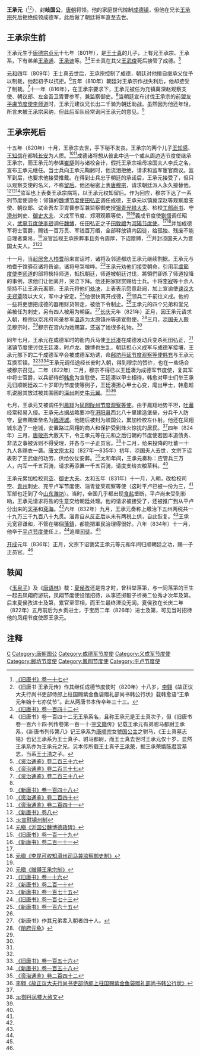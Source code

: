 {{Infobox_Person
| name =王承元
|image=
| caption=
|box_width=170px
|occupation= 軍人
| period = 9世紀
|birth_name=
| other_names =
| Sex =男
|birth_date=801年
|birth_place=成德
|death_date= 834年2月3日
|death_place=平卢
| nationality =唐朝
| residence =
| party =
| religion =
| spouse = 
| relatives =父 [[王士真|王士真]]<br>兄 [[王承宗|王承宗]]、[[王承系|王承系]] <br>弟 [[王承通|王承通]]、[[王承迪|王承迪]]等
| educate =
| past =成德军节度副使<br>成德军[[观察支使|观察支使]]<br>义成节度使、[[滑州|滑州]]刺史、授[[检校|检校]][[工部尚书|工部尚书]]<br>[[鄜坊|鄜坊]]节度使<br>鳳翔节度使<br>岐国公、平卢节度使
| work =建造[[臨汧城|臨汧城]]
| award = 
}}
'''王承元'''（{{bd|801年||834年|2月3日|catIdx=W王}}<ref name=BT17>[[:s:旧唐书/卷17|《旧唐书》卷一十七]]</ref><ref>《旧唐书·王承元传》作其继任成德节度使时（820年）十八岁，[[李翱|李翱]]《故正议大夫行尚书吏部侍郎上柱国赐紫金鱼袋赠礼部尚书韩公行状》载韩愈语“王承元年始十七亦仗节”。此从两唐书本传卒年三十三。</ref>），封'''岐国公'''，[[唐朝|唐朝]]将领。他的家庭世代控制[[成德军节度使|成德镇]]，但他在兄长[[王承宗|王承宗]]死后拒绝统领成德军，此后做了朝廷将军直至去世。

== 王承宗生前 ==
王承元生于[[唐德宗|唐德宗]][[贞元_(唐朝)|贞元]]十七年（801年），是[[王士真|王士真]]的儿子，上有兄王承宗、王承系，下有弟弟[[王承通|王承通]]、[[王承迪|王承迪]]等。<ref name=BT142>[[:s:旧唐书/卷142|《旧唐书》卷一百四十二]]</ref><ref>《旧唐书》卷一百四十二无王承系名，且称王承元是王士真次子，但《旧唐书卷一百六十四·列传卷第一百一十·[[宇文籍|宇文籍]]传》记载王承元有弟驸马都尉王承系，《新唐书列传第八》记王承系为[[唐顺宗|唐顺宗]]女[[虢国公主|虢国公主]]之驸马，《王士真墓志铭》也记王承系为王士真子、驸马都尉，而王士真去世时王承元仅十岁，显然王承系亦为王承元之兄。另本传所载王士真子[[王承荣|王承荣]]，据王承荣婿[[陈君赏|陈君赏]]墓志，当系[[王士清|王士清]]之子。</ref>王士真在其父[[王武俊|王武俊]]死后接管了成德。<ref>[[:s:资治通鉴/卷236|《资治通鉴》卷二百三十六]]</ref>

[[元和_(唐朝)|元和]]四年（809年）王士真去世后，王承宗控制了成德，朝廷对他擅自继承父位予以制裁，他起初予以抗拒。<ref>[[:s:资治通鉴/卷237|《资治通鉴》卷二百三十七]]</ref>五年（810年）朝廷对王承宗作战失利后，他却接受了制裁。<ref name=ZZTJ238>[[:s:资治通鉴/卷238|《资治通鉴》卷二百三十八]]</ref>十一年（816年），在王承宗要求下，王承元被任为充镇冀深赵观察支使、朝议郎、左金吾卫胄曹参军，兼监察御史。<ref name=BT142/>当朝廷宣布讨伐王承宗的前盟友[[平盧节度使|平盧节度使]][[李师道|李师道]]时，王承元建议兄长出二千骑为朝廷助战。虽然因为他还年轻，所言未被王承宗采纳，但此后军队经常询问王承元的意见。<ref name=NBT148>[[:s:新唐书/卷148|《新唐书》卷一百四十八]]</ref>

== 王承宗死后 ==
十五年（820年）十月，王承宗去世，手下秘不发丧。王承宗的两个儿子[[王知感|王知感]]、[[王知信|王知信]]在都城[[长安|长安]]为人质。<ref>[[:s:资治通鉴/卷240|《资治通鉴》卷二百四十]]</ref><ref name=ZZTJ241>[[:s:资治通鉴/卷241|《资治通鉴》卷二百四十一]]</ref>成德诸将想从彼此中选一个或从周边选节度使继承王承宗，而王承元的参谋[[崔燧|崔燧]]则与诸校合计，假托王承宗祖母凉国夫人李氏之名，宣布王承元继任。当士兵向王承元鞠躬时，他流泪拒绝，请求和监军宦官商议。监军到后，也要求他接受推戴。在得到士兵忠于朝廷的承诺后，王承元接受了，但只以观察支使的名义，不称[[留后|留后]]。他还秘密上表[[唐穆宗|唐穆宗]]，请求朝廷派人永久接替他。<ref>[[:s:新唐书/卷8|《新唐书》卷八]]</ref><ref>[[:s:宣慰镇州制|:s:宣慰镇州制]]</ref><ref>[[:s:沂国公魏博德政碑|元稹《沂国公魏博德政碑》]]</ref>监军也上表奏王承宗病笃，以王承元权知留后。作为回应，穆宗下达了一系列节度使调令：邻镇的[[魏博节度使|魏博节度使]][[田弘正|田弘正]]调任成德，王承元以镇冀深赵等观察度支使、朝议郎、试金吾左卫胄曹参军兼监察御史授[[银青光禄大夫|银青光禄大夫]]、检校[[工部尚书|工部尚书]]、守[[滑州|滑州]]刺史、[[御史大夫|御史大夫]]、义成军节度、郑滑观察等使，<ref>[[:s:旧唐书/卷119|《旧唐书》卷一百一十九]]</ref><ref>[[:s:新唐书/卷211|《新唐书》卷二百一十一]]</ref>義成节度使[[劉悟|劉悟]]调任昭义，[[武寧节度使|武寧节度使]][[李愬|李愬]]调任[[魏博|魏博]]，任田弘正之子[[田敦禮|田敦禮]]为[[河陽节度使|河陽节度使]]。<ref name=ZZTJ241/><ref>[[:s:李昆可权知滑州司马兼监察御史制|元稹《李昆可权知滑州司马兼监察御史制》]]</ref>并加成德军将士官爵，赐钱一百万贯、军钱百万缗，全部释放镇内囚徒，给孤独、残废不能自理者粟帛，<ref name=NBT148/>派官监视王承宗葬事且务令周厚，下诏赠赙，<ref>[[:s:赠赙王承宗制|元稹《赠赙王承宗制》]]</ref>并封凉国夫人为晋国太夫人。<ref name=BT16>[[:s:旧唐书/卷16|《旧唐书》卷一十六]]</ref><ref name=NBT210>[[:s:新唐书/卷210|《新唐书》卷二百一十]]</ref>

十一月，当[[起居舍人|起居舍人]][[柏耆|柏耆]]前来宣诏时，诸将及邻道都劝王承元继续割据。王承元与柏耆于馆驿召诸将告谕，诸将号哭喧哗。<ref>[[:s:新唐书/卷175|《新唐书》卷一百七十五]]</ref>王承元劝他们接受朝命，引用[[平盧節度使|平盧節度使]][[李师道|李师道]]的部将挾持师道，抵抗朝廷，师道被朝廷讨伐，將領們卻杀了师道投降的事例，求他们让他离开，哭泣下拜。他还把家财赏赐给士兵。十将[[李寂|李寂]]等十余人坚持不让王承元离职，王承元将他们[[死刑|处决]]，上表表示愿意赴阙，加上宣谕使[[谏议大夫|谏议大夫]][[郑覃|郑覃]]晓以大义，军中才安定。<ref>[[:s:旧唐书/卷173|《旧唐书》卷一百七十三]]</ref>他很快离开成德，<ref>[[:s:新唐书/卷165|《新唐书》卷一百六十五]]</ref>领兵二千前往义成。他的一些将吏想把成德的器用财货带走，被他下令制止。<ref name=ZZTJ241/>王承元的四个兄弟和堂兄弟被任为刺史，另有四人被用为朝臣。<ref>《新唐书》作其兄弟辈入朝者四十人。</ref>[[长庆|长庆]]元年（821年）正月，因王承元请求入朝，穆宗以京兆府司录参军[[温造|温造]]为太原镇州等道宣慰使。<ref name=CFYG>《[[册府元龟|册府元龟]]》</ref>三月，[[凉国夫人|凉国夫人]]觐见穆宗时，<ref name=BT16/>穆宗在宫内为她赐宴，还送了她很多礼物。<ref name=BT142/>

同年七月，王承元在成德军时的衙内兵马使[[王廷凑|王廷凑]]在成德发动兵变杀死田弘正，<ref name=NBT210/>诸镇节度使讨伐王廷凑，时卢龙、魏博也生乱，朝廷担心义成军与成德军接壤，王承元部下的二千成德军卒会被成德军劝诱，命[[鄜坊节度使|鄜坊丹延节度观察等使]][[韩充|韩充]]与王承元互换军镇。<ref name=BT16/><ref>[[:s:旧唐书/卷156|《旧唐书》卷一百五十六]]</ref><ref>[[:s:新唐书/卷158|《新唐书》卷一百五十八]]</ref>王承元调任途经长安时入朝，得到穆宗的赞许，也在一些场合被穆宗召见。二年（822年）二月，穆宗不得已以王廷凑为成德军节度使，复其军中将士官爵，以兵部侍郎[[韩愈|韩愈]]为宣慰使，王廷凑以甲士相待，韩愈对甲士们举王承元归顺朝廷故二十岁即为节度使等例子，王廷凑担心甲士心变，麾出甲士，韩愈趁机说服其放过被其围困的[[深州|深州]]刺史[[牛元翼|牛元翼]]。<ref>[[:s:资治通鉴/卷242|《资治通鉴》卷二百四十二]]</ref><ref>[[:s:故正议大夫行尚书吏部侍郎上柱国赐紫金鱼袋赠礼部尚书韩公行状|李翱《故正议大夫行尚书吏部侍郎上柱国赐紫金鱼袋赠礼部尚书韩公行状》]]</ref>

七月，王承元又被调任到[[凤翔府|鳳翔]]为[[凤翔节度使|凤翔陇州节度观察等使]]。由于鳳翔地势平坦，[[吐蕃|吐蕃]]经常轻易入侵。王承元占据战略要冲在[[汧阳县|汧阳县]]西北八十里建造堡垒，分兵千人防守，皇帝赐堡垒名为[[臨汧城|臨汧城]]。他随后被封为岐国公，累加检校左仆射。他还在凤翔城东造了一座城，安置路过凤翔的商人和保护受到烽火惊扰的居民。<ref name=BT142/>四年（824年）三月，[[唐敬宗|唐敬宗]]大赦天下，令王承元等在元和之后归朝的节度使若因本道债务、非法之事被诉则不得受理，并各与一子正员官。<ref>[[:s:御丹凤楼大赦文|:s:御丹凤楼大赦文]]</ref>十二月，给来投降的吐蕃一十九人各赐衣一袭。[[唐文宗|唐文宗]][[太和_(唐朝)|太和]]（827年—835年）初年，凉国夫人去世，文宗下诏表彰了王武俊的功劳，供给仪仗安葬。<ref name=NBT148/>太和年间，王承元奏称：应管兵三万人，内军一千五百骑，请求再添置一千五百骑，请度支给衣粮草料。<ref name=CFYG/>

王承元累加检校[[司空|司空]]、[[御史大夫|御史大夫]]。太和五年（831年）十一月，入朝，改检校司空、[[青州|青州]]刺史、充平卢军节度使、淄青登莱观察等使（这时平卢已被一份为三，<ref name=ZZTJ241/>军部也迁到了今[[山东|山东]][[潍坊|潍坊]]）。当时，全国几乎都出现[[食盐|食盐]]垄断，平卢尚未受到影响，王承元请求将盐的生意交给朝廷处理。他的请求被接受了，还被推广到从平卢分出来的[[天平|天平]]和[[兗海|兗海]]。<ref name=NBT148/>六年（832年）九月，王承元奏称上缴治下五州两税共一十九万三千九百八十九贯。淄青自从反正后从未有两税上供，自此恢复。<ref name=CFYG/>王承元宽容谦和，不管在哪個[[藩鎮|藩鎮]]，都能把軍民治理得很好。八年（834年）十一月，他卒于[[平卢节度使|平卢节度使]]任上，<ref name=BT17/>追赠[[司徒|司徒]]。<ref name=BT142/>

[[开成|开成]]元年（836年）正月，文宗下诏褒奖王承元等元和年间归顺朝廷之功，赐一子正员官。<ref name=CFYG/>

== 轶闻 ==
《[[玉泉子|玉泉子]]》及《[[唐语林|唐语林]]》载：[[夏侯孜|夏侯孜]]还是秀才时，曾科举落第，与一同落第的王生一起去凤翔府游玩，凤翔节度使设馆招待，从事还掷骰子祈祷二位秀才次年及第。后来夏侯孜进士及第，累官至宰相，而王生最终湮没无闻。夏侯孜在长庆二年（822年）五月前后为乡贡进士，于宝历二年（826年）进士及第，可见当时招待他的凤翔节度使即王承元。

== 注释 ==
{{reflist|2}}

{{DEFAULTSORT:W}}
[[Category:王姓|C]]
[[Category:唐朝国公|Category:唐朝国公]]
[[Category:成德军节度使|Category:成德军节度使]]
[[Category:义成军节度使|Category:义成军节度使]]
[[Category:鄜坊节度使|Category:鄜坊节度使]]
[[Category:鳳翔节度使|Category:鳳翔节度使]]
[[Category:平卢节度使|Category:平卢节度使]]